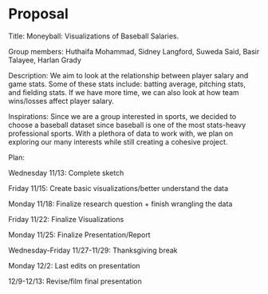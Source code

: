 # Proposal

Title: Moneyball: Visualizations of Baseball Salaries.

Group members: Huthaifa Mohammad, Sidney Langford, Suweda Said, Basir Talayee, Harlan Grady

Description: We aim to look at the relationship between player salary and game stats. Some of these stats include: batting average, pitching stats, and fielding stats. If we have more time, we can also look at how team wins/losses affect player salary. 

Inspirations: Since we are a group interested in sports, we decided to choose a baseball dataset since baseball is one of the most stats-heavy professional sports. With a plethora of data to work with, we plan on exploring our many interests while still creating a cohesive project.

Plan:

Wednesday 11/13: Complete sketch

Friday 11/15: Create basic visualizations/better understand the data

Monday 11/18: Finalize research question + finish wrangling the data

Friday 11/22: Finalize Visualizations

Monday 11/25: Finalize Presentation/Report

Wednesday-Friday 11/27-11/29: Thanksgiving break

Monday 12/2: Last edits on presentation

12/9-12/13: Revise/film final presentation
